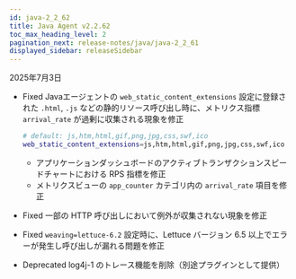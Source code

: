 ```yaml
---
id: java-2_2_62
title: Java Agent v2.2.62
toc_max_heading_level: 2
pagination_next: release-notes/java/java-2_2_61
displayed_sidebar: releaseSidebar
---
```


2025年7月3日

- <Status priority='0'>Fixed</Status> Javaエージェントの `web_static_content_extensions` 設定に登録された `.html`, `.js` などの静的リソース呼び出し時に、メトリクス指標 `arrival_rate` が過剰に収集される現象を修正

    ```bash 
    # default: js,htm,html,gif,png,jpg,css,swf,ico
    web_static_content_extensions=js,htm,html,gif,png,jpg,css,swf,ico
    ```

    - アプリケーションダッシュボードのアクティブトランザクションスピードチャートにおける RPS 指標を修正  
    - メトリクスビューの `app_counter` カテゴリ内の `arrival_rate` 項目を修正

- <Status priority='0'>Fixed</Status> 一部の HTTP 呼び出しにおいて例外が収集されない現象を修正

- <Status priority='0'>Fixed</Status> `weaving=lettuce-6.2` 設定時に、Lettuce バージョン 6.5 以上でエラーが発生し呼び出しが漏れる問題を修正

- <Status priority='0'>Deprecated</Status> log4j-1 のトレース機能を削除（別途プラグインとして提供）


<DownloadJava ver="2.2.62" />